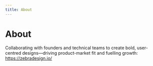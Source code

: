 ```yaml
---
title: About
---
```


# About

Collaborating with founders and technical teams to create bold, user-centred designs—driving product-market fit and fuelling growth: https://zebradesign.io/ 